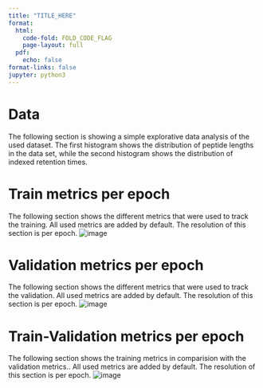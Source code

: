 ```yaml
---
title: "TITLE_HERE"
format:
  html:
    code-fold: FOLD_CODE_FLAG
    page-layout: full
  pdf:
    echo: false
format-links: false
jupyter: python3
---
```


# Data
The following section is showing a simple explorative data analysis of the used dataset. The first histogram shows the distribution of peptide lengths in the data set, while the second histogram shows the distribution of indexed retention times.

# Train metrics per epoch
The following section shows the different metrics that were used to track the training. All used metrics are added by default. The resolution of this section is per epoch.
![image](TRAIN_PLOTS_PATH)

# Validation metrics per epoch
The following section shows the different metrics that were used to track the validation. All used metrics are added by default. The resolution of this section is per epoch.
![image](VAL_PLOTS_PATH)

# Train-Validation metrics per epoch
The following section shows the training metrics in comparision with the validation metrics.. All used metrics are added by default. The resolution of this section is per epoch.
![image](TV_PLOTS_PATH)